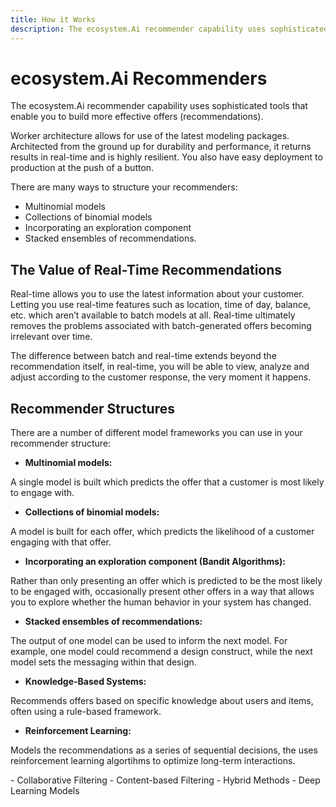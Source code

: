 ```yaml
---
title: How it Works
description: The ecosystem.Ai recommender capability uses sophisticated tools that enable you to build more effective offers (recommendations).
---
```


# ecosystem.Ai Recommenders
The ecosystem.Ai recommender capability uses sophisticated tools that enable you to build more effective offers (recommendations).

Worker architecture allows for use of the latest modeling packages. Architected from the ground up for durability and performance, it returns results in real-time and is highly resilient. You also have easy deployment to production at the push of a button. 

There are many ways to structure your recommenders: 
- Multinomial models
- Collections of binomial models
- Incorporating an exploration component
- Stacked ensembles of recommendations.

## The Value of Real-Time Recommendations

Real-time allows you to use the latest information about your customer. Letting you use real-time features such as location, time of day, balance, etc. which aren’t available to batch models at all. Real-time ultimately removes the problems associated with batch-generated offers becoming irrelevant over time. 

The difference between batch and real-time extends beyond the recommendation itself, in real-time, you will be able to view, analyze and adjust according to the customer response, the very moment it happens.

## Recommender Structures

There are a number of different model frameworks you can use in your recommender structure:

- **Multinomial models:**

A single model is built which predicts the offer that a customer is most likely to engage with.

- **Collections of binomial models:**

A model is built for each offer, which predicts the likelihood of a customer engaging with that offer.

- **Incorporating an exploration component (Bandit Algorithms):**

Rather than only presenting an offer which is predicted to be the most likely to be engaged with, occasionally present other offers in a way that allows you to explore whether the human behavior in your system has changed.

- **Stacked ensembles of recommendations:**

The output of one model can be used to inform the next model. For example, one model could recommend a design construct, while the next model sets the messaging within that design.

- **Knowledge-Based Systems:**

Recommends offers based on specific knowledge about users and items, often using a rule-based framework.

- **Reinforcement Learning:**

Models the recommendations as a series of sequential decisions, the uses reinforcement learning algortihms to optimize long-term interactions.


<Callout style="note" title="Some more common model frameworks">
- Collaborative Filtering
- Content-based Filtering
- Hybrid Methods
- Deep Learning Models
</Callout>